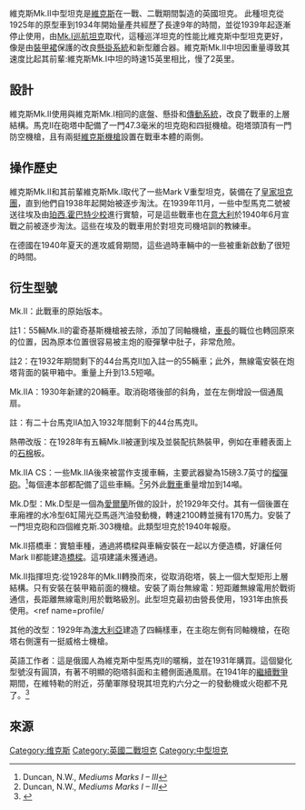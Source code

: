 {{multiple issues|
{{copyedit|time=2017-02-09T07:21:39+00:00}}
{{disputed|time=2017-02-10T13:34:59+00:00}}
{{roughtranslation|time=2017-02-10T13:34:59+00:00}}
{{命名}}
}}
維克斯Mk.II中型坦克是[[維克斯|維克斯]]在一戰、二戰期間製造的英國坦克。
{{Infobox Weapon
|      name=維克斯Mk.II中型坦克
|           image=[[Image:Vickers_Medium_Mk_IIA_1.jpg|300px]]
|         caption=這是維克斯Mk.IIA*在美國阿伯丁陸軍兵庫博物館。
|origin={{flagcountry|UK}}
|type=中型戰車
|is_UK=yes
|is_vehicle=yes
|manufacturer=維克斯
|production=1925–1934 (including reworking)
|service= 1925–1939
|            crew=5
|          length=17英尺6英吋(5.33公尺)
|           width=9英尺1.5英吋(2.78公尺)
|          height=8英尺10英吋(2.68公尺)
|          weight=12[[英噸|英噸]]s(12[[公噸|公噸]]s)
|          armour=6.25–8 mm
|         primary_armament=[[47毫米砲|47毫米砲]]
|       secondary_armament=四挺0.303 (7.7 mm)[[霍奇基斯M1909貝尼特_-_梅西耶機槍|霍奇基斯M1909貝尼特 - 梅西耶機槍]] <br>
兩挺0.303 [[維克斯機槍|維克斯機槍]]
|          engine= [[阿姆斯特朗·西德利V-8發動機|阿姆斯特朗·西德利V-8發動機]]
|    engine_power=馬力90(67千瓦)
|      suspension=[[螺旋彈簧|螺旋彈簧]]
|      speed=時速15英里(時速21公里)
|        pw_ratio=8匹/公噸
|           vehicle_range=193公里
|number=
}}
此種坦克從1925年的原型車到1934年開始量產共經歷了長達9年的時間，並從1939年起逐漸停止使用，由[[Mk.I巡航坦克|Mk.I巡航坦克]]取代，這種巡洋坦克的性能比維克斯中型坦克更好，像是由[[裝甲裙|裝甲裙]]保護的改良[[懸掛系統|懸掛系統]]和新型離合器。維克斯Mk.II中坦因重量導致其速度比起其前輩:維克斯Mk.I中坦的時速15英里相比，慢了2英里。

==設計==
維克斯Mk.II使用與維克斯Mk.I相同的底盤、懸掛和[[傳動系統|傳動系統]]，改良了戰車的上層結構。馬克II在砲塔中配備了一門47.3毫米的坦克砲和四挺機槍。砲塔頭頂有一門防空機槍，且有兩挺[[維克斯機槍|維克斯機槍]]設置在戰車本體的兩側。

==操作歷史==
維克斯Mk.II和其前輩維克斯Mk.I取代了一些Mark V重型坦克，裝備在了[[皇家坦克團|皇家坦克團]]，直到他們自1938年起開始被逐步淘汰。在1939年11月，一些中型馬克二號被送往埃及由[[珀西.霍巴特少校|珀西.霍巴特少校]]進行實驗，可是這些戰車也在[[意大利|意大利]]於1940年6月宣戰之前被逐步淘汰。這些在埃及的戰車用於對坦克司機培訓的教練車。

在德國在1940年夏天的進攻威脅期間，這些過時車輛中的一些被重新啟動了很短的時間。

==衍生型號==
Mk.II：此戰車的原始版本。

註1：55輛Mk.II的霍奇基斯機槍被去除，添加了同軸機槍，[[車長|車長]]的職位也轉回原來的位置，因為原本位置很容易被主炮的廢彈擊中肚子，非常危險。

註2：在1932年期間剩下的44台馬克II加入註一的55輛車；此外，無線電安裝在炮塔背面的裝甲箱中。重量上升到13.5短噸。

Mk.IIA：1930年新建的20輛車。取消砲塔後部的斜角，並在左側增設一個通風扇。

註：有二十台馬克IIA加入1932年間剩下的44台馬克II。

熱帶改版：在1928年有五輛Mk.II被運到埃及並裝配抗熱裝甲，例如在車體表面上的[[石棉|石棉]]板。

Mk.IIA CS：一些Mk.IIA後來被當作支援車輛，主要武器變為15磅3.7英寸的[[榴彈砲|榴彈砲]]。<ref name=profile>Duncan, N.W., ''Mediums Marks I – III''</ref>每個連本部都配備了這些車輛。<ref name=profile>Duncan, N.W., ''Mediums Marks I – III''</ref>另外此[[戰車|戰車]]重量增加到14噸。

Mk.D型：Mk.D型是一個為[[愛爾蘭|愛爾蘭]]所做的設計，於1929年交付。其有一個後置在車廂裡的水冷型6缸陽光亞馬遜汽油發動機，轉速2100轉並擁有170馬力。安裝了一門坦克砲和四個維克斯.303機槍。此類型坦克於1940年報廢。

Mk.II搭橋車：實驗車種，通過將橋樑與車輛安裝在一起以方便造橋，好讓任何Mark II都能建造[[橋樑|橋樑]]。這項建議未獲通過。
 
Mk.II指揮坦克:從1928年的Mk.II轉換而來，從取消砲塔，裝上一個大型矩形上層結構。只有安裝在裝甲箱前面的機槍。安裝了兩台無線電：短距離無線電用於戰術通信，長距離無線電則用於戰略級別。此型坦克最初由營長使用，1931年由旅長使用。<ref name=profile/

其他的改型：1929年為[[澳大利亞|澳大利亞]]建造了四輛樣車，在主砲左側有同軸機槍，在砲塔右側還有一挺威格士機槍。

英語工作者：這是俄國人為維克斯中型馬克II的暱稱，並在1931年購買。這個變化型號沒有圓頂，有著不明顯的砲塔斜面和主體側面通風扇。在1941年的[[繼續戰爭|繼續戰爭]]期間，在維特勒的附近，芬蘭軍隊發現其坦克約六分之一的發動機或火砲都不見了。<ref>{{cite book |title=Soviet Tanks and Combat Vehicles of World War Two |url=https://archive.org/details/soviettankscomba00zalo |last=Zaloga |first=Steven J |author2=Grandsen, James  |year=1984 |publisher=Arms and Armour Press |isbn=0-85368-606-8 |page=[https://archive.org/details/soviettankscomba00zalo/page/n45 48] }}</ref>

==來源==



{{戰車主題}}
{{DEFAULTSORT:Vickers Medium Mark Ii}}
[[Category:维克斯|Category:维克斯]]
[[Category:英國二戰坦克|Category:英國二戰坦克]]
[[Category:中型坦克|Category:中型坦克]]